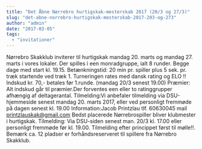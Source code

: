 ```yaml
---
title: "Det Åbne Nørrebro hurtigskak-mesterskab 2017 (20/3 og 27/3)"
slug: "det-abne-norrebro-hurtigskak-mesterskab-2017-203-og-273"
author: "admin"
date: "2017-03-05"
tags: 
  - "invitationer"
---
```


Nørrebro Skakklub inviterer til hurtigskak mandag 20. marts og mandag 27. marts i vores lokaler. Der spilles i een monradgruppe, ialt 8 runder. Begge dage med start kl. 19.15. Betænkningstid: 20 min pr. spiller plus 5 sek. pr. træk startende ved træk 1. Turneringen rates med dansk rating og ELO !! Indskud kr. 70,- betales før 1.runde. (mandag 20/3 senest 19.00) Præmier: Alt indskud går til præmier.Der forventes een eller to ratinggrupper afhængig af deltagerantal. Tilmelding:Vi anbefaler tilmelding via DSU-hjemmeside senest mandag 20. marts 2017, eller ved personligt fremmøde på dagen senest kl. 19.00 Information:Jacob Printzlau tlf. 60630045 mail printzlauskak@gmail.com Bedst placerede Nørrebrospiller bliver klubmester i hurtigskak. Tilmelding: Via DSU-siden senest man. 20/3 kl. 17.00 eller personligt fremmøde før kl. 19.00. Tilmelding efter princippet først til mølle!!. Bemærk ca. 12 pladser er forhåndsreserveret til spillere fra Nørrebro Skakklub.
